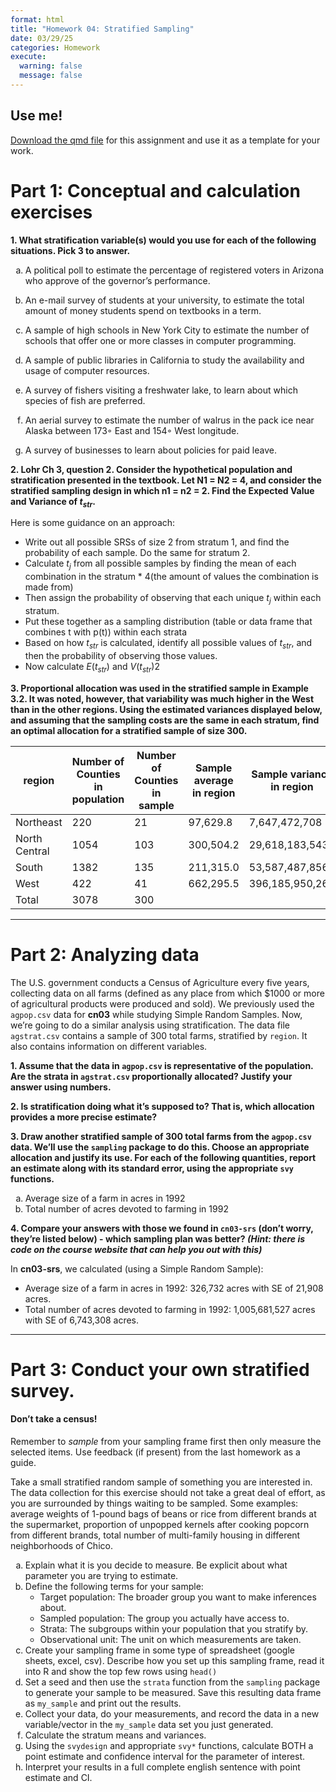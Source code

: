 ```yaml
---
format: html
title: "Homework 04: Stratified Sampling"
date: 03/29/25
categories: Homework
execute: 
  warning: false
  message: false
---
```


:::{.callout-tip }
## Use me!

[Download the qmd file](hw04-stratified.qmd) for this assignment and use it as a template for your work.
:::
 


# Part 1: Conceptual and calculation exercises

**1. What stratification variable(s) would you use for each of the following situations. Pick 3 to answer. **

(a) A political poll to estimate the percentage of registered voters in Arizona who approve of the governor’s performance.

(b) An e-mail survey of students at your university, to estimate the total amount of money students spend on textbooks in a term.

(c) A sample of high schools in New York City to estimate the number of schools that offer one or more classes in computer programming.

(d) A sample of public libraries in California to study the availability and usage of computer resources.

(e) A survey of fishers visiting a freshwater lake, to learn about which species of fish are preferred.

(f) An aerial survey to estimate the number of walrus in the pack ice near Alaska between 173◦ East and 154◦ West longitude.

(g) A survey of businesses to learn about policies for paid leave.


**2. Lohr Ch 3, question 2. Consider the hypothetical population and stratification presented in the textbook. Let N1 = N2 = 4, and consider the stratified sampling design in which n1 = n2 = 2. Find the Expected Value and Variance of $t_{str}$.**

Here is some guidance on an approach:

* Write out all possible SRSs of size 2 from stratum 1, and find the probability of each sample. Do the same for stratum 2.
* Calculate $t_j$ from all possible samples by finding the mean of each combination in the stratum * 4(the amount of values the combination is made from)
* Then assign the probability of observing that each unique $t_{j}$ within each stratum. 
* Put these together as a sampling distribution (table or data frame that combines t with p(t)) within each strata
* Based on how $t_{str}$ is calculated, identify all possible values of $t_{str}$, and then the probability of observing those values. 
* Now calculate $E(t_{str})$ and $V(t_{str})2$


**3. Proportional allocation was used in the stratified sample in Example 3.2. It was noted,  however, that variability was much higher in the West than in the other regions. Using the estimated variances displayed below, and assuming that the sampling costs are the same in each stratum, find an optimal allocation for a stratified sample of size 300.**

| region | Number of Counties in population | Number of Counties in sample |  Sample average in region     |Sample variance in region
| -------- | -------- |  -------- |-------- |-------- |
| Northeast     | 220 | 21    |  97,629.8     |7,647,472,708  |
| North Central | 1054 | 103 |  300,504.2   | 29,618,183,543  |
| South     | 1382| 135   |  211,315.0   |53,587,487,856|
| West     | 422  | 41    |  662,295.5 |396,185,950,266 |
| Total     | 3078 | 300 |   | 

----

# Part 2: Analyzing data

The U.S. government conducts a Census of Agriculture every five years, collecting data on all farms (defined as any place from which $1000 or more of agricultural products were produced and sold). We previously used the `agpop.csv` data for **cn03** while studying Simple Random Samples. Now, we're going to do a similar analysis using stratification. The data file `agstrat.csv` contains a sample of 300 total farms, stratified by `region`. It also contains information on different variables. 

**1. Assume that the data in `agpop.csv` is representative of the population. Are the strata in `agstrat.csv` proportionally allocated? Justify your answer using numbers.**

**2. Is stratification doing what it's supposed to? That is, which allocation provides a more precise estimate?**

**3. Draw another stratified sample of 300 total farms from the `agpop.csv` data. We'll use the `sampling` package to do this. Choose an appropriate allocation and justify its use. For each of the following quantities, report an estimate along with its standard error, using the appropriate `svy` functions.**

(a) Average size of a farm in acres in 1992
(b) Total number of acres devoted to farming in 1992


**4. Compare your answers with those we found in `cn03-srs` (don't worry, they're listed below) - which sampling plan was better? _(Hint: there is code on the course website that can help you out with this)_**

In **cn03-srs**, we calculated (using a Simple Random Sample):

*  Average size of a farm in acres in 1992: 326,732 acres with SE of 21,908 acres.
*  Total number of acres devoted to farming in 1992: 1,005,681,527 acres with SE of 6,743,308 acres.




----

# Part 3: Conduct your own stratified **survey**.

:::{.callout-important}
#### Don't take a census!
Remember to _sample_ from your sampling frame first then only measure the selected items. 
Use feedback (if present) from the last homework as a guide. 
:::


Take a small stratified random sample of something you are interested in. The data collection for this exercise should not take a great deal of effort, as you are surrounded by things waiting to be sampled. Some examples: average weights of 1-pound bags of beans or rice from different brands at the supermarket, proportion of unpopped kernels after cooking popcorn from different brands, total number of multi-family housing in different neighborhoods of Chico. 

a) Explain what it is you decide to measure. Be explicit about what parameter you are trying to estimate. 
b) Define the following terms for your sample: 
    * Target population: The broader group you want to make inferences about.
    * Sampled population: The group you actually have access to.
    * Strata: The subgroups within your population that you stratify by.
    * Observational unit: The unit on which measurements are taken.

c) Create your sampling frame in some type of spreadsheet (google sheets, excel, csv). Describe how you set up this sampling frame, read it into R and show the top few rows using `head()` 
d) Set a seed and then use the `strata` function from the `sampling` package to generate your sample to be measured. Save this resulting data frame as `my_sample` and print out the results.
e) Collect your data, do your measurements, and record the data in a new variable/vector in the `my_sample` data set you just generated. 
f) Calculate the stratum means and variances.
g) Using the `svydesign` and appropriate `svy*` functions, calculate BOTH a point estimate and confidence interval for the parameter of interest.
h) Interpret your results in a full complete english sentence with point estimate and CI. 




